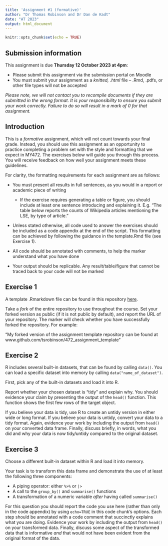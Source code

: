 ```yaml
---
title: 'Assignment #1 (formative)'
author: "Dr Thomas Robinson and Dr Dan de Kadt"
date: "AT 2023"
output: html_document
---
```


```r
knitr::opts_chunk$set(echo = TRUE)
```

## Submission information

This assignment is due **Thursday 12 October 2023 at 4pm**:

* Please submit this assignment via the submission portal on Moodle
* You must submit your assignment as a *knitted, .html* file -- .Rmd, .pdfs, or other file types will not be accepted

*Please note, we will not contact you to recompile documents if they are submitted in the wrong format. It is your responsibility to ensure you submit your work correctly. Failure to do so will result in a mark of 0 for that assignment.*

## Introduction

This is a *formative* assignment, which will not count towards your final grade. Instead, you should use this assignment as an opportunity to practice completing a problem set with the style and formatting that we expect in MY472. The exercises below will guide you through this process. You will receive feedback on how well your assignment meets these guidelines.

For clarity, the formatting requirements for each assignment are as follows:

* You must present all results in full sentences, as you would in a report or academic piece of writing
  
  * If the exercise requires generating a table or figure, you should include at least one sentence introducing and explaining it. E.g. "The table below reports the counts of Wikipedia articles mentioning the LSE, by type of article."

* Unless stated otherwise, all code used to answer the exercises should be included as a code appendix at the end of the script. This formatting can be achieved by following the guidance in the template.Rmd file (see Exercise 1).

* All code should be annotated with comments, to help the marker understand what you have done

* Your output should be replicable. Any result/table/figure that cannot be traced back to your code will not be marked

## Exercise 1

A template .Rmarkdown file can be found in this repository [here](https://github.com/lse-my472/472_assignment_template). 

Take a *fork* of the entire repository to use throughout the course. Set your forked version as public (if it is not public by default), and report the URL of your repository. The marker will check whether you have successfully forked the repository. For example:

"My forked version of the assignment template repository can be found at www.github.com/tsrobinson/472_assignment_template"

## Exercise 2

R includes several built-in datasets, that can be found by calling `data()`. You can load a specific dataset into memory by calling `data("name_of_dataset")`.

First, pick any of the built-in datasets and load it into R.

Report whether your chosen dataset is "tidy" and explain why. You should evidence your claim by presenting the output of the `head()` function. This function shows the first few rows of the target object.

If you believe your data is tidy, use R to create an untidy version in either wide or long format. If you believe your data is untidy, convert your data to a tidy format. Again, evidence your work by including the output from `head()` on your converted data frame. Finally, discuss briefly, in words, what you did and why your data is now tidy/untidy compared to the original dataset.

## Exercise 3

Choose a different built-in dataset within R and load it into memory.

Your task is to transform this data frame and demonstrate the use of at least the following three components:

* A piping operator: either `%>%` or `|>`
* A call to the `group_by()` and `summarise()` functions
* A transformation of a numeric variable *after* having called `summarise()`

For this question you should report the code you use here (rather than only in the code appendix) by using `echo=TRUE` in this code chunk's options. Each step should be annotated with a code comment that succinctly explains what you are doing. Evidence your work by including the output from `head()` on your transformed data. Finally, discuss some aspect of the transformed data that is informative *and* that would not have been evident from the original format of the data.

